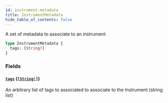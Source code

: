 ```yaml
---
id: instrument-metadata
title: InstrumentMetadata
hide_table_of_contents: false
---
```



A set of metadata to associate to an instrument

```graphql
type InstrumentMetadata {
  tags: [String!]
}
```


### Fields

#### [`tags`](#) ([`[String!]`](/docs/mainnet/graphql/scalars/string))

An arbitrary list of tags to associated to associate to the Instrument (string list)




